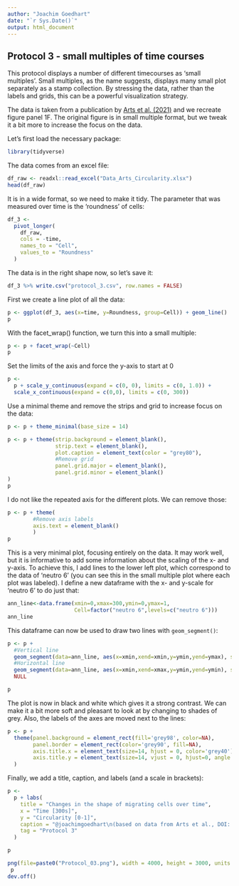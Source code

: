 ```yaml
---
author: "Joachim Goedhart"
date: "`r Sys.Date()`"
output: html_document
---
```


## Protocol 3 - small multiples of time courses {#protocol-3}

This protocol displays a number of different timecourses as 'small multiples'. Small multiples, as the name suggests, displays many small plot separately as a stamp collection. By stressing the data, rather than the labels and grids, this can be a powerful visualization strategy.

The data is taken from a publication by [Arts et al. (2021)](https://doi.org/10.3389/fimmu.2021.667213) and we recreate figure panel 1F. The original figure is in small multiple format, but we tweak it a bit more to increase the focus on the data.

Let's first load the necessary package:
```r
library(tidyverse)
```

The data comes from an excel file:

```r
df_raw <- readxl::read_excel("Data_Arts_Circularity.xlsx")
head(df_raw)
```

It is in a wide format, so we need to make it tidy. The parameter that was measured over time is the 'roundness' of cells:

```r
df_3 <-
  pivot_longer(
    df_raw,
    cols = -time,
    names_to = "Cell",
    values_to = "Roundness"
  )
```

The data is in the right shape now, so let's save it:

```r
df_3 %>% write.csv("protocol_3.csv", row.names = FALSE)
```


First we create a line plot of all the data:

```r
p <- ggplot(df_3, aes(x=time, y=Roundness, group=Cell)) + geom_line()
p
```

With the facet_wrap() function, we turn this into a small multiple:

```r
p <- p + facet_wrap(~Cell)
p
```


Set the limits of the axis and force the y-axis to start at 0

```r
p <-
  p + scale_y_continuous(expand = c(0, 0), limits = c(0, 1.0)) + 
  scale_x_continuous(expand = c(0,0), limits = c(0, 300))

```

Use a minimal theme and remove the strips and grid to increase focus on the data:

```r
p <- p + theme_minimal(base_size = 14)

p <- p + theme(strip.background = element_blank(),
               strip.text = element_blank(),
               plot.caption = element_text(color = "grey80"),
               #Remove grid
               panel.grid.major = element_blank(),
               panel.grid.minor = element_blank()
)
p
```

I do not like the repeated axis for the different plots. We can remove those:
```r
p <- p + theme(        
        #Remove axis labels
        axis.text = element_blank()
        )
p
```

This is a very minimal plot, focusing entirely on the data. It may work well, but it is informative to add some information about the scaling of the x- and y-axis. To achieve this, I add lines to the lower left plot, which correspond to the data of 'neutro 6' (you can see this in the small multiple plot where each plot was labeled). I define a new dataframe with the x- and y-scale for 'neutro 6' to do just that:

```r
ann_line<-data.frame(xmin=0,xmax=300,ymin=0,ymax=1,
                     Cell=factor("neutro 6",levels=c("neutro 6")))
ann_line
```

This dataframe can now be used to draw two lines with `geom_segment()`:

```r

p <- p +
  #Vertical line
  geom_segment(data=ann_line, aes(x=xmin,xend=xmin,y=ymin,yend=ymax), size=2, color='grey40') +
  #Horizontal line
  geom_segment(data=ann_line, aes(x=xmin,xend=xmax,y=ymin,yend=ymin), size=2, color='grey40') +
  NULL

p

```

The plot is now in black and white which gives it a strong contrast. We can make it a bit more soft and pleasant to look at by changing to shades of grey. Also, the labels of the axes are moved next to the lines:

```r
p <- p +
  theme(panel.background = element_rect(fill='grey98', color=NA),
        panel.border = element_rect(color='grey90', fill=NA),
        axis.title.x = element_text(size=14, hjust = 0, color='grey40'),
        axis.title.y = element_text(size=14, vjust = 0, hjust=0, angle = 90, color='grey40'),
  ) 
```

Finally, we add a title, caption, and labels (and a scale in brackets):

```r
p <-
  p + labs(
    title = "Changes in the shape of migrating cells over time",
    x = "Time [300s]",
    y = "Circularity [0-1]",
    caption = "@joachimgoedhart\n(based on data from Arts et al., DOI: 10.3389/fimmu.2021.667213)",
    tag = "Protocol 3"
  ) 
```



```r
p
```


```r
png(file=paste0("Protocol_03.png"), width = 4000, height = 3000, units = "px", res = 400)
 p
dev.off()
```


